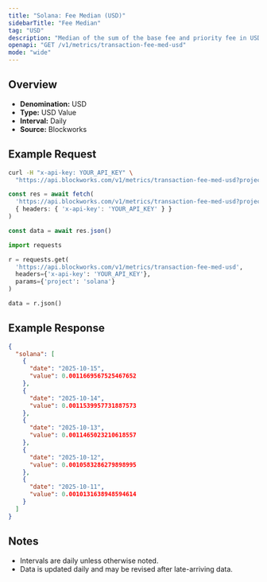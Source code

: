 ```yaml
---
title: "Solana: Fee Median (USD)"
sidebarTitle: "Fee Median"
tag: "USD"
description: "Median of the sum of the base fee and priority fee in USD that day"
openapi: "GET /v1/metrics/transaction-fee-med-usd"
mode: "wide"
---
```


## Overview

- **Denomination:** USD
- **Type:** USD Value
- **Interval:** Daily
- **Source:** Blockworks

## Example Request

<CodeGroup>

```bash cURL
curl -H "x-api-key: YOUR_API_KEY" \
  "https://api.blockworks.com/v1/metrics/transaction-fee-med-usd?project=solana"
```

```typescript TypeScript
const res = await fetch(
  'https://api.blockworks.com/v1/metrics/transaction-fee-med-usd?project=solana',
  { headers: { 'x-api-key': 'YOUR_API_KEY' } }
)

const data = await res.json()
```

```python Python
import requests

r = requests.get(
  'https://api.blockworks.com/v1/metrics/transaction-fee-med-usd',
  headers={'x-api-key': 'YOUR_API_KEY'},
  params={'project': 'solana'}
)

data = r.json()
```

</CodeGroup>

## Example Response

```json
{
  "solana": [
    {
      "date": "2025-10-15",
      "value": 0.0011669567525467652
    },
    {
      "date": "2025-10-14",
      "value": 0.0011539957731887573
    },
    {
      "date": "2025-10-13",
      "value": 0.0011465023210618557
    },
    {
      "date": "2025-10-12",
      "value": 0.0010583286279898995
    },
    {
      "date": "2025-10-11",
      "value": 0.0010131638948594614
    }
  ]
}
```

## Notes
- Intervals are daily unless otherwise noted.
- Data is updated daily and may be revised after late-arriving data.